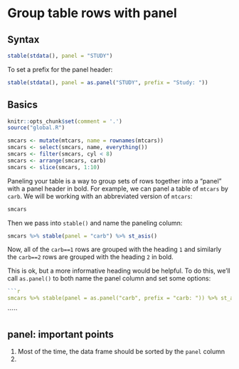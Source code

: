 # Group table rows with panel  {#panel-intro}

## Syntax

```r
stable(stdata(), panel = "STUDY") 
```

To set a prefix for the panel header:
```r
stable(stdata(), panel = as.panel("STUDY", prefix = "Study: "))
```


## Basics

```r
knitr::opts_chunk$set(comment = '.')
source("global.R")
```

```r
smcars <- mutate(mtcars, name = rownames(mtcars))
smcars <- select(smcars, name, everything())
smcars <- filter(smcars, cyl < 8)
smcars <- arrange(smcars, carb)
smcars <- slice(smcars, 1:10)
```

Paneling your table is a way to group sets of rows together into a "panel" 
with a panel header in bold. For example, we can panel a table of `mtcars` by
`carb`.  We will be working with an abbreviated version of `mtcars`:

```r
smcars
```

Then we pass into `stable()` and name the paneling column:
```r
smcars %>% stable(panel = "carb") %>% st_asis()
```

Now, all of the `carb==1` rows are grouped with the heading `1` and similarly 
the `carb==2` rows are grouped with the heading `2` in bold. 

This is ok, but a more informative heading would be helpful. To do this, we'll 
call `as.panel()` to both name the panel column and set some options:

```r
```r
smcars %>% stable(panel = as.panel("carb", prefix = "carb: ")) %>% st_asis()
```
`````





## panel: important points

1. Most of the time, the data frame should be sorted by the `panel` column
1. 


\clearpage
